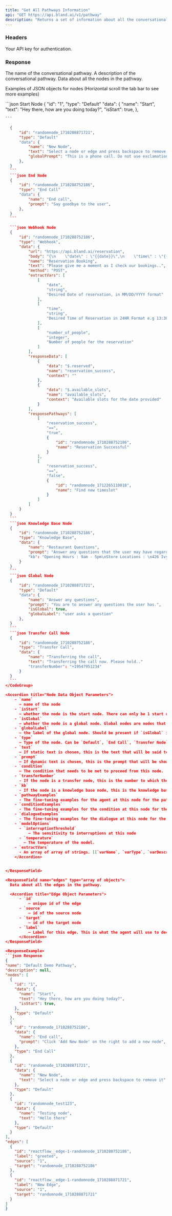 ```yaml
---
title: "Get All Pathways Information"
api: "GET https://api.bland.ai/v1/pathway"
description: "Returns a set of information about all the conversational pathways in your account - including the name, description, nodes and edges."
---
```


### Headers

<ParamField header="authorization" type="string" required>
  Your API key for authentication.
</ParamField>

### Response

<ResponseField name="name" type="string">
  The name of the conversational pathway.
</ResponseField>

<ResponseField name="description" type="string">
  A description of the conversational pathway.
</ResponseField>

<ResponseField name="nodes" type="array of objects">
  Data about all the nodes in the pathway.

  Examples of JSON objects for nodes (Horizontal scroll the tab bar to see more examples)


<CodeGroup>
  ```json Start Node
    {
        "id": "1",
        "type": "Default"
        "data": {
            "name": "Start",
            "text": "Hey there, how are you doing today?",
            "isStart": true,
        },
    
    ```

  ```json Default Node
    {
        "id": "randomnode_1710288871721",
        "type": "Default"
        "data": {
            "name": "New Node",
            "text": "Select a node or edge and press backspace to remove it",
            "globalPrompt": "This is a phone call. Do not use exclamation marks.\n\nConvert 24HR format timings to 12 HR format - e.g 14:00 should be written as 2 PM.",
        },
    }
    ```
    ```json End Node
    {
        "id": "randomnode_1710288752186",
        "type": "End Call"
        "data": {
            "name": "End call",
            "prompt": "Say goodbye to the user",
        },
    }
    ```

    ```json Webhook Node
    {
        "id": "randomnode_1710288752186",
        "type": "Webhook",
        "data": {
            "url": "https://api.bland.ai/reservation",
            "body": "{\n    \"date\" : \"{{date}}\",\n    \"time\" : \"{{time}}\",\n    \"guests\": {{number_of_people}}\n}",
            "name": "Reservation Booking",
            "text": "Please give me a moment as I check our bookings..",
            "method": "POST",
            "extractVars": [
                [
                    "date",
                    "string",
                    "Desired Date of reservation, in MM/DD/YYYY format"
                ],
                [
                    "time",
                    "string",
                    "Desired Time of Reservation in 24HR Format e.g 13:30"
                ],
                [
                    "number_of_people",
                    "integer",
                    "Number of people for the reservation"
                ]
            ],
            "responseData": [
                {
                    "data": "$.reserved",
                    "name": "reservation_success",
                    "context": ""
                },
                {
                    "data": "$.available_slots",
                    "name": "available_slots",
                    "context": "Available slots for the date provided"
                }
            ],
            "responsePathways": [
                [
                    "reservation_success",
                    "==",
                    "true",
                    {
                        "id": "randomnode_1710288752186",
                        "name": "Reservation Successful"
                    }
                ],
                [
                    "reservation_success",
                    "==",
                    "false",
                    {
                        "id": "randomnode_1712265110018",
                        "name": "Find new timeslot"
                    }
                ]
            ]
        }
    }
    ```
    ```json Knowledge Base Node
    {
        "id": "randomnode_1710288752186",
        "type": "Knowledge Base",
        "data": {
            "name": "Restaurant Questions",
            "prompt": "Answer any questions that the user may have regarding the restaurant, by referring to the knowledge base you have. \n\nAnswer the question in 1 line, and then ask if they have any more questions."
            "kb": "Opening Hours : 9am - 5pm\nStore Locations : \n426 Ivy Street San Francisco, \nSan Jose"
        }
    }
    ```
    ```json Global Node
    {
        "id": "randomnode_1710288871721",
        "type": "Default"
        "data": {
            "name": "Answer any questions",
            "prompt": "You are to answer any questions the user has.",
            "isGlobal": true,
            "globalLabel": "user asks a question"
        },
    }
    ```
    ```json Transfer Call Node
    {
        "id": "randomnode_1710288752186",
        "type": "Transfer Call",
        "data": {
            "name": "Transferring the call",
            "text": "Transferring the call now. Please hold.."
            "transferNumber": "+19547951234"
        }
    }
    ```
  </CodeGroup>

  <Accordion title="Node Data Object Parameters">
      - `name`
        — name of the node
      - `isStart`
        — whether the node is the start node. There can only be 1 start node in a pathway. Either `true` or `false`.
      - `isGlobal` 
        — whether the node is a global node. Global nodes are nodes that can be used in multiple pathways. Either `true` or `false`.
      - `globalLabel`
        — the label of the global node. Should be present if `isGlobal` is true.
      - `type`
        — Type of the node. Can be `Default`, `End Call`, `Transfer Node`, `Knowledge Base`, or `Webhook`.
      - `text`
        — If static text is chosen, this is the text that will be said to the user.
      - `prompt`
        — If dynamic text is chosen, this is the prompt that will be shown to the user.
      - `condition`
        — The condition that needs to be met to proceed from this node.
      - `transferNumber`
        - If the node is a transfer node, this is the number to which the call will be transferred.
      - `kb`
        - If the node is a knowledge base node, this is the knowledge base that will be used.
      - `pathwayExamples`
        - The fine-tuning examples for the agent at this node for the pathways chosen
      - `conditionExamples`
        - The fine-tuning examples for the condition at this node for the condition chosen
      - `dialogueExamples`
        - The fine-tuning examples for the dialogue at this node for the dialogue chosen.
      - `modelOptions`
        - `interruptionThreshold`
            — The sensitivity to interruptions at this node
        - `temperature`
          — The temperature of the model.
      - `extractVars`
        - An array of array of strings. [[`varName`, `varType`, `varDescription`]] e.g `[["name", "string", "The name of the user"], ["age", "integer", "The age of the user"]]`
      </Accordion>

  
</ResponseField>

<ResponseField name="edges" type="array of objects">
    Data about all the edges in the pathway.

    <Accordion title="Edge Object Parameters">
        - `id`
            — unique id of the edge
        - `source`
            — id of the source node
        - `target`
            — id of the target node
        - `label`
            — Label for this edge. This is what the agent will use to decide which path to take.
        </Accordion>
</ResponseField>

<ResponseExample>
```json Response
{
  "name": "Default Demo Pathway",
  "description": null,
  "nodes": [
    {
      "id": "1",
      "data": {
        "name": "Start",
        "text": "Hey there, how are you doing today?",
        "isStart": true,
      },
      "type": "Default"
    },
    {
      "id": "randomnode_1710288752186",
      "data": {
        "name": "End call",
        "prompt": "Click 'Add New Node' on the right to add a new node",
      },
      "type": "End Call"
    },
    {
      "id": "randomnode_1710288871721",
      "data": {
        "name": "New Node",
        "text": "Select a node or edge and press backspace to remove it",
      },
      "type": "Default"
    },
    {
      "id": "randomnode_test123",
      "data": {
        "name": "Testing node",
        "text": "Hello there"
      },
      "type": "Default"
    }
  ],
  "edges": [
    {
      "id": "reactflow__edge-1-randomnode_1710288752186",
      "label": "greeted",
      "source": "1",
      "target": "randomnode_1710288752186"
    },
    {
      "id": "reactflow__edge-1-randomnode_1710288871721",
      "label": "New Edge",
      "source": "1",
      "target": "randomnode_1710288871721"
    }
  ]
}
```
</ResponseExample>

